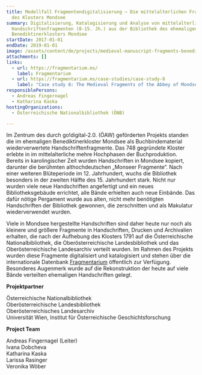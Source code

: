 ```yaml
---
title: Modellfall Fragmentendigitalisierung – Die mittelalterlichen Fragmente
  des Klosters Mondsee
summary: Digitalisierung, Katalogisierung und Analyse von mittelalterlichen
  Handschriftenfragmenten (8-15. Jh.) aus der Bibliothek des ehemaligen
  Benediktinerklosters Mondsee
startDate: 2017-01-01
endDate: 2019-01-01
image: /assets/content/de/projects/medieval-manuscript-fragments-benedictine-abbey-mondsee/fragmentarium_f-ke4l_cod3671_initiale_rekonstruktion.jpg_max-1.jpg
attachments: []
links:
  - url: https://fragmentarium.ms/
    label: Fragmentarium
  - url: https://fragmentarium.ms/case-studies/case-study-8
    label: "Case study 8: The Medieval Fragments of the Abbey of Mondsee"
responsiblePersons:
  - Andreas Fingernagel
  - Katharina Kaska
hostingOrganizations:
  - Österreichische Nationalbibliothek (ÖNB)

---
```

Im Zentrum des durch go!digital-2.0. (ÖAW) geförderten Projekts standen die im ehemaligen Benediktinerkloster Mondsee als Buchbindematerial wiederverwertete Handschriftenfragmente. Das 748 gegründete Kloster erlebte in im mittelalterliche mehre Hochphasen der Buchproduktion. Bereits in karolingischer Zeit wurden Handschriften in Mondsee kopiert, darunter die berühmten althochdeutschen „Monseer Fragmente“. Nach einer weiteren Blüteperiode im 12. Jahrhundert, wuchs die Bibliothek besonders in der zweiten Hälfte des 15. Jahrhundert stark. Nicht nur wurden viele neue Handschriften angefertigt und ein neues Bibliotheksgebäude errichtet, alle Bände erhielten auch neue Einbände. Das dafür nötige Pergament wurde aus alten, nicht mehr benötigten Handschriften der Bibliothek gewonnen, die zerschnitten und als Makulatur wiederverwendet wurden. 

Viele in Mondsee hergestellte Handschriften sind daher heute nur noch als kleinere und größere Fragmente in Handschriften, Drucken und Archivalien erhalten, die nach der Aufhebung des Klosters 1791 auf die Österreichische Nationalbibliothek, die Oberösterreichische Landesbibliothek und das Oberösterreichische Landesarchiv verteilt wurden. Im Rahmen des Projekts wurden diese Fragmente digitalisiert und katalogisiert und stehen über die internationale Datenbank [Fragmentarium](http://www.fragmentarium.ms) öffentlich zur Verfügung. Besonderes Augenmerk wurde auf die Rekonstruktion der heute auf viele Bände verteilten ehemaligen Handschriften gelegt.

**Projektpartner**

Österreichische Nationalbibliothek  
Oberösterreichische Landesbibliothek  
Oberösterreichisches Landesarchiv  
Universität Wien, Institut für Österreichische Geschichtsforschung

**Project Team**

Andreas Fingernagel (Leiter)  
Ivana Dobcheva  
Katharina Kaska  
Larissa Rasinger  
Veronika Wöber